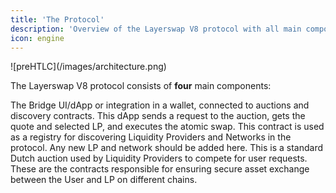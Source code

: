 ```yaml
---
title: 'The Protocol'
description: 'Overview of the Layerswap V8 protocol with all main components'
icon: engine
---
```


<Frame>
![preHTLC](/images/architecture.png)
</Frame>

The Layerswap V8 protocol consists of **four** main components:

<Card title="dApp/Integrator" icon="browser" horizontal="true" href="/protocol/dApp">
  The Bridge UI/dApp or integration in a wallet, connected to auctions and discovery contracts. This dApp sends a request to the auction, gets the quote and selected LP, and executes the atomic swap.
</Card>

<Card title="The Discovery Contract" icon="lighthouse" horizontal="true" href="/protocol/discovery">
  This contract is used as a registry for discovering Liquidity Providers and Networks in the protocol. Any new LP and network should be added here.
</Card>

<Card title="The Auction" icon="scale-balanced" horizontal="true" href="/protocol/auction">
  This is a standard Dutch auction used by Liquidity Providers to compete for user requests.
</Card>

<Card title="PreHTLC Contracts" icon="file-lock" horizontal="true" href="/protocol/atomic-swaps-prehtlc">
  These are the contracts responsible for ensuring secure asset exchange between the User and LP on different chains.
</Card>